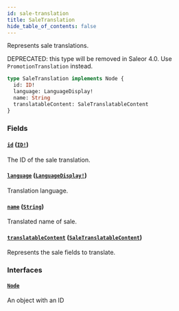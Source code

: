 ```yaml
---
id: sale-translation
title: SaleTranslation
hide_table_of_contents: false
---
```


Represents sale translations.

DEPRECATED: this type will be removed in Saleor 4.0. Use `PromotionTranslation` instead.

```graphql
type SaleTranslation implements Node {
  id: ID!
  language: LanguageDisplay!
  name: String
  translatableContent: SaleTranslatableContent
}
```

### Fields

#### [`id`](#) ([`ID!`](../../../developer/api-reference/scalars/id))

The ID of the sale translation.

#### [`language`](#) ([`LanguageDisplay!`](../../../developer/api-reference/objects/language-display))

Translation language.

#### [`name`](#) ([`String`](../../../developer/api-reference/scalars/string))

Translated name of sale.

#### [`translatableContent`](#) ([`SaleTranslatableContent`](../../../developer/api-reference/objects/sale-translatable-content))

Represents the sale fields to translate.

### Interfaces

#### [`Node`](../../../developer/api-reference/interfaces/node)

An object with an ID
